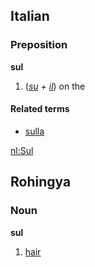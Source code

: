 ==Italian==
===Preposition===
'''sul'''

#(''[[su#Italian|su]] + [[il#Italian|il]]'') on the

====Related terms====
*[[sulla]]

[[nl:Sul]]

==Rohingya==
===Noun===
'''sul'''

#[[hair]]